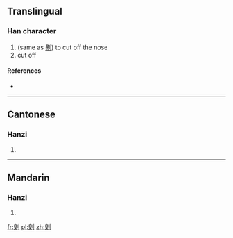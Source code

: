 ==Translingual==

===Han character===
{{Han char|rn=18|rad=刀|as=10|sn=12|four=|canj=竹木中弓 (HDLN)}}

# (same as [[劓]]) to cut off the nose
# cut off

====References====
* {{Han ref|kx=0142.290|hdz=10350.120|uh=34F7|ud=13559}}

----

==Cantonese==

===Hanzi===
{{yue-hanzi|jyut=|y=ji6, nau4}}

# {{defn|Cantonese|sort=刀10}}

----

==Mandarin==

===Hanzi===
{{cmn-hanzi|pin=[[yì]] ([[yi4]])|wg=i<sup>4</sup>}}

# {{defn|Mandarin|sort=刀10}}

[[fr:㓷]]
[[pl:㓷]]
[[zh:㓷]]